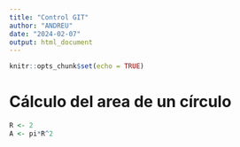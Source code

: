 ```yaml
---
title: "Control GIT"
author: "ANDREU"
date: "2024-02-07"
output: html_document
---
```


```r
knitr::opts_chunk$set(echo = TRUE)
```

# Cálculo del area de un círculo
```r
R <- 2
A <- pi*R^2

```
